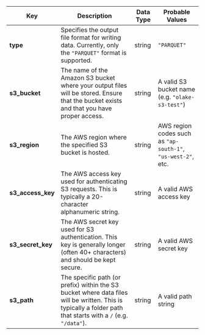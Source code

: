 | **Key**                  | **Description**                    | **Data Type** | **Probable Values**                |
|--------------------------|-------------------------------------------------------------------------------------|---------------|-------------------------------------------------------------------------|
| **type**                 | Specifies the output file format for writing data. Currently, only the `"PARQUET"` format is supported.                                                                                                                                             | string        | `"PARQUET"`                                                             |
| **s3_bucket**     | The name of the Amazon S3 bucket where your output files will be stored. Ensure that the bucket exists and that you have proper access.                                                                                                             | string        | A valid S3 bucket name (e.g. `"olake-s3-test"`)                          |
| **s3_region**     | The AWS region where the specified S3 bucket is hosted.                                                                                                                                                                                             | string        | AWS region codes such as `"ap-south-1"`, `"us-west-2"`, etc.              |
| **s3_access_key** | The AWS access key used for authenticating S3 requests. This is typically a 20-character alphanumeric string.                                                                                                                                       | string        | A valid AWS access key                                                  |
| **s3_secret_key** | The AWS secret key used for S3 authentication. This key is generally longer (often 40+ characters) and should be kept secure.                                                                                                                         | string        | A valid AWS secret key                                                  |
| **s3_path**       | The specific path (or prefix) within the S3 bucket where data files will be written. This is typically a folder path that starts with a `/` (e.g. `"/data"`).                                                                                    | string        | A valid path string                                                     |

